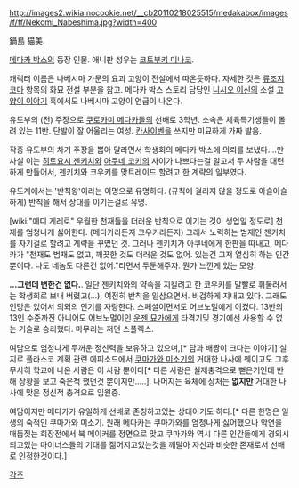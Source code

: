 http://images2.wikia.nocookie.net/__cb20110218025515/medakabox/images/f/ff/Nekomi_Nabeshima.jpg?width=400

鍋島 猫美.

[[메다카 박스]]의 등장 인물. 애니판 성우는 [[코토부키 미나코]]. 

캐릭터 이름은 나베시마 가문의 요괴 고양이 전설에서 따온듯하다. 자세한 것은 [[류조지 코마]] 항목의 화묘 전설 부분을 참고. 메다카 박스 스토리 담당인 [[니시오 이신]]의 소설 [[고양이 이야기]] 흑에서도 나베시마 고양이 언급이 나온다.

유도부의 (전) 주장으로 [[쿠로카미 메다카]]들의 선배로 3학년. 소속은 체육특기생들이 몰려 있는 11반. 단발이 잘 어울리는 여성. [[칸사이벤]]을 쓰지만 미묘하게 가짜 발음.

작중 유도부의 차기 주장을 뽑아 달라면서 학생회의 메다카 박스에 의뢰를 보냈다.…만 사실 이는 [[히토요시 젠키치]]와 [[아쿠네 코키]]의 사이가 나쁘다는걸 알고서 두 사람을 대련하게 만들어서, 젠키치와 코우키를 맞트레이드 할려고 한 계략의 일부였다.

유도계에서는 '반칙왕'이라는 이명으로 유명하다. (규칙에 걸리지 않을 정도로 아슬아슬하게) 반칙을 해서 상대를 이기는걸로 유명.

[wiki:"에디 게레로" 우월한 천재들을 더러운 반칙으로 이기는 것이 생업일 정도로] 천재를 엄청나게 싫어한다. (메다카라든지 코우키라든지) 그래서 노력하는 범재인 젠키치를 자기걸로 할려고 계략을 꾸몄던 것. 그러나 젠키치가 아쿠네에게 한판을 따내고, 메다카가 "천재도 범재도 없고, 깨끗한 것도 더러운 것도 없어. 있는건 그저 열심히 하는 인간뿐이다. 나도 네놈도 다른건 없어."라면서 두둔해주자. 뭔가 느낀게 있는 모양.

'''…그런데 변한건 없다.'''. 일단 젠키치와의 약속을 지킬려고 한 코우키를 말빨로 휘둘러서는 학생회로 보내 버렸고(…), 여전히 반칙을 일삼으면서. 비겁하게 지내고 있다. 그래도 인망은 있어서 의외의 인기를 자랑한다. 스페셜이면서도 어브노멀에게 이겼다. 13반의 13인 수준까진 아니어도 어브노멀이인 [[운젠 묘가]]에게 타격기및 경기에선 사용할 수 없는 기술로 승리했다. 마무리는 저먼 스플렉스.

여담으로 엄청나게 두꺼운 정신력을 보유하고 있으며,[* 담과 배짱이 크다는 이야기] 실지로 플라스코 계획 관련 에피소드에서 [[쿠마가와 미소기]]의 거대한 나사에 꿰이고도 그후 무사히 학교에 나온 사람은 이 사람 뿐이다[* 다른 사람은 실제충격으로 뻗은거인데 반해 상황을 보고 죽은척 했던것 뿐이지만.....]. 나머지는 육체에 상처는 '''없지만''' 거대한 나사에 맞은 정신적 충격으로 입원중.

여담이지만 메다카가 유일하게 선배로 존칭하고있는 상대이기도 하다.[* 다른 한명은 일생의 숙적인 쿠마가와 미소기. 원래 메다카는 쿠마가와를 엄청나게 싫어했으나 악연을 매듭짓는 회장전에서 북 메이커를 정면으로 맞고 쿠마가와 역시 다른 인간들에게 경외시되고있는 마이너스들의 기대를 짊어지고있는것을 깨달아 자신과 비슷한 존재로서 선배로 인정한것이다.]

[[각주]]
